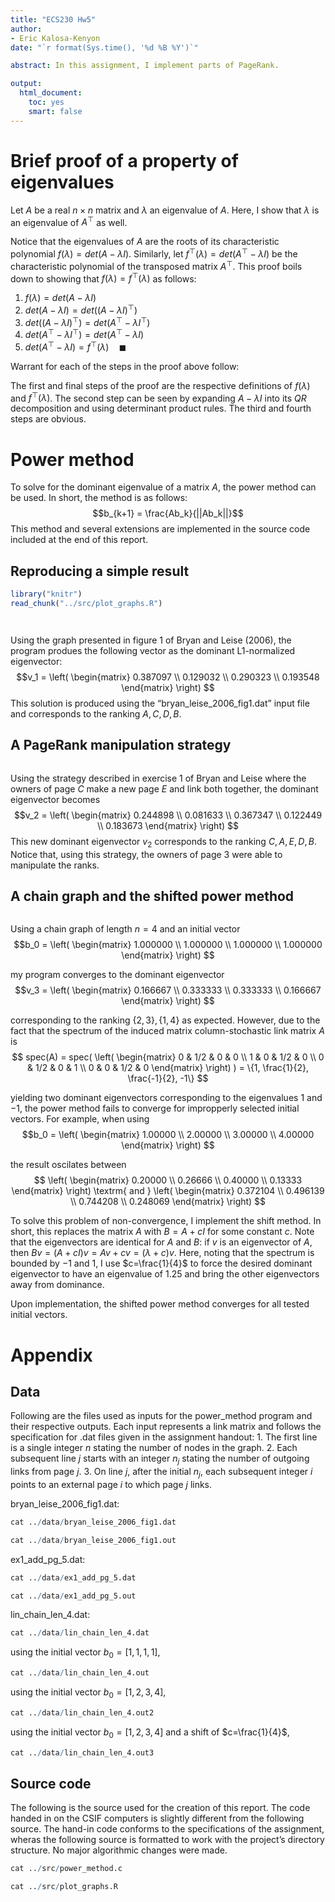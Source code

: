 ```yaml
---
title: "ECS230 Hw5"
author:
- Eric Kalosa-Kenyon
date: "`r format(Sys.time(), '%d %B %Y')`"

abstract: In this assignment, I implement parts of PageRank.

output:
  html_document:
    toc: yes
    smart: false
---
```


# Brief proof of a property of eigenvalues
Let $A$ be a real $n\times n$ matrix and $\lambda$ an eigenvalue of $A$. Here,
I show that $\lambda$ is an eigenvalue of $A^\top$ as well.

Notice that the eigenvalues of $A$ are the roots of its characteristic
polynomial $f(\lambda) = det(A-\lambda I)$. Similarly, let
$f^\top(\lambda) = det(A^\top-\lambda I)$ be the characteristic polynomial of
the transposed matrix $A^\top$. This proof boils down to showing that
$f(\lambda) = f^\top(\lambda)$ as follows:

1. $f(\lambda) = det(A-\lambda I)$
2. $det(A-\lambda I) = det((A-\lambda I)^\top)$
3. $det((A-\lambda I)^\top) = det(A^\top-\lambda I^\top)$
4. $det(A^\top-\lambda I^\top) = det(A^\top - \lambda I)$
5. $det(A^\top - \lambda I) = f^\top(\lambda) \quad \blacksquare$

Warrant for each of the steps in the proof above follow:

The first and final steps of the proof are the respective definitions of
$f(\lambda)$ and $f^\top(\lambda)$. The second step can be seen by expanding
$A-\lambda I$ into its $QR$ decomposition and using determinant product rules.
The third and fourth steps are obvious.

# Power method
To solve for the dominant eigenvalue of a matrix $A$, the power method can be
used. In short, the method is as follows:
$$b_{k+1} = \frac{Ab_k}{||Ab_k||}$$
This method and several extensions are implemented in the source code included
at the end of this report.

## Reproducing a simple result
```r
library("knitr")
read_chunk("../src/plot_graphs.R")
```

```r
```

```r
```

Using the graph presented in figure 1 of Bryan and Leise (2006), the program
produes the following vector as the dominant L1-normalized eigenvector:
$$v_1 =
\left(
\begin{matrix}
0.387097 \\
0.129032 \\
0.290323 \\
0.193548
\end{matrix}
\right)
$$
This solution is produced using the "bryan_leise_2006_fig1.dat" input file and
corresponds to the ranking $A, C, D, B$.

## A PageRank manipulation strategy

```r
```

Using the strategy described in exercise 1 of Bryan and Leise where the owners
of page $C$ make a new page $E$ and link both together, the dominant eigenvector
becomes
$$v_2 =
\left(
\begin{matrix}
0.244898 \\
0.081633 \\
0.367347 \\
0.122449 \\
0.183673
\end{matrix}
\right)
$$
This new dominant eigenvector $v_2$ corresponds to the ranking
$C, A, E, D, B$. Notice that, using this strategy, the owners of page $3$ were
able to manipulate the ranks.

## A chain graph and the shifted power method

```r
```

Using a chain graph of length $n=4$ and an initial vector
$$b_0 =
\left(
\begin{matrix}
1.000000 \\
1.000000 \\
1.000000 \\
1.000000
\end{matrix}
\right)
$$

my program converges to the dominant eigenvector
$$v_3 =
\left(
\begin{matrix}
0.166667 \\
0.333333 \\
0.333333 \\
0.166667
\end{matrix}
\right)
$$

corresponding to the ranking $\{2, 3\}, \{1, 4\}$ as expected. However, due to
the fact that the spectrum of the induced matrix column-stochastic link matrix
$A$ is
$$
spec(A) = spec(
\left(
\begin{matrix}
0 & 1/2 & 0 & 0 \\
1 & 0 & 1/2 & 0 \\
0 & 1/2 & 0 & 1 \\
0 & 0 & 1/2 & 0
\end{matrix}
\right)
) = \{1, \frac{1}{2}, \frac{-1}{2}, -1\}
$$

yielding two dominant eigenvectors corresponding to the eigenvalues $1$ and
$-1$, the power method fails to converge for impropperly selected initial
vectors. For example, when using
$$b_0 =
\left(
\begin{matrix}
1.00000 \\
2.00000 \\
3.00000 \\
4.00000
\end{matrix}
\right)
$$

the result oscilates between
$$
\left(
\begin{matrix}
0.20000 \\
0.26666 \\
0.40000 \\
0.13333
\end{matrix}
\right)
\textrm{ and }
\left(
\begin{matrix}
0.372104 \\
0.496139 \\
0.744208 \\
0.248069
\end{matrix}
\right)
$$

To solve this problem of non-convergence, I implement the shift method. In
short, this replaces the matrix $A$ with $B=A+cI$ for some constant $c$. Note
that the eigenvectors are identical for $A$ and $B$: if $v$ is an eigenvector of
$A$, then $Bv=(A+cI)v=Av+cv=(\lambda+c)v$. Here, noting that the spectrum is
bounded by $-1$ and $1$, I use $c=\frac{1}{4}$ to force the desired dominant
eigenvector to have an eigenvalue of $1.25$ and bring the other eigenvectors
away from dominance.

Upon implementation, the shifted power method converges for all tested initial
vectors.

# Appendix

## Data

Following are the files used as inputs for the power_method program and their
respective outputs. Each input
represents a link matrix and follows the specification for .dat files given in
the assignment handout:
1. The first line is a single integer $n$ stating the number of nodes in the
   graph.
2. Each subsequent line $j$ starts with an integer $n_j$ stating the number of
   outgoing links from page $j$.
3. On line $j$, after the initial $n_j$, each subsequent integer $i$ points to
   an external page $i$ to which page $j$ links.


bryan_leise_2006_fig1.dat:
```r
cat ../data/bryan_leise_2006_fig1.dat
```

```r
cat ../data/bryan_leise_2006_fig1.out
```

ex1_add_pg_5.dat:
```r
cat ../data/ex1_add_pg_5.dat
```

```r
cat ../data/ex1_add_pg_5.out
```

lin_chain_len_4.dat:
```r
cat ../data/lin_chain_len_4.dat
```

using the initial vector $b_0=[1,1,1,1]$,
```r
cat ../data/lin_chain_len_4.out
```

using the initial vector $b_0=[1,2,3,4]$,
```r
cat ../data/lin_chain_len_4.out2
```

using the initial vector $b_0=[1,2,3,4]$ and a shift of $c=\frac{1}{4}$,
```r
cat ../data/lin_chain_len_4.out3
```

## Source code
The following is the source used for the creation of this report. The code
handed in on the CSIF computers is slightly different from the following source.
The hand-in code conforms to the specifications of the assignment, wheras the
following source is formatted to work with the project's directory structure. No
major algorithmic changes were made.

```r
cat ../src/power_method.c
```

```r
cat ../src/plot_graphs.R
```
